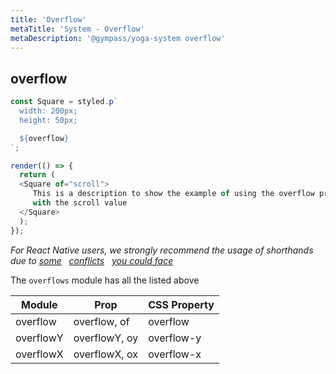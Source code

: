 ```yaml
---
title: 'Overflow'
metaTitle: 'System - Overflow'
metaDescription: '@gympass/yoga-system overflow'
---
```


## overflow

```javascript state
const Square = styled.p`
  width: 200px;
  height: 50px;

  ${overflow}
`;

render(() => {
  return (
  <Square of="scroll">
     This is a description to show the example of using the overflow property 
     with the scroll value     
  </Square>
  );
});
```

_For React Native users, we strongly recommend the usage of shorthands due to
[some](https://github.com/facebook/react-native/issues/12469) &nbsp;
[conflicts](https://github.com/styled-components/styled-components/issues/403)
&nbsp; [you could face](https://github.com/hyrwork/react-native-row/issues/6)_

The `overflows` module has all the listed above

<table>
  <thead>
    <tr>
      <th>Module</th>
      <th>Prop</th>
      <th>CSS Property</th>
    </tr>
  </thead>
  <tbody>
    <tr>
      <td>
        <inlineCode>overflow</inlineCode>
      </td>
      <td>
        <inlineCode>overflow</inlineCode>, <inlineCode>of</inlineCode>
      </td>
      <td>
        <inlineCode>overflow</inlineCode>
      </td>
    </tr>
     <tr>
      <td>
        <inlineCode>overflowY</inlineCode>
      </td>
      <td>
        <inlineCode>overflowY</inlineCode>, <inlineCode>oy</inlineCode>
      </td>
      <td>
        <inlineCode>overflow-y</inlineCode>
      </td>
    </tr>
     <tr>
      <td>
        <inlineCode>overflowX</inlineCode>
      </td>
      <td>
        <inlineCode>overflowX</inlineCode>, <inlineCode>ox</inlineCode>
      </td>
      <td>
        <inlineCode>overflow-x</inlineCode>
      </td>
    </tr>
  </tbody>
</table>